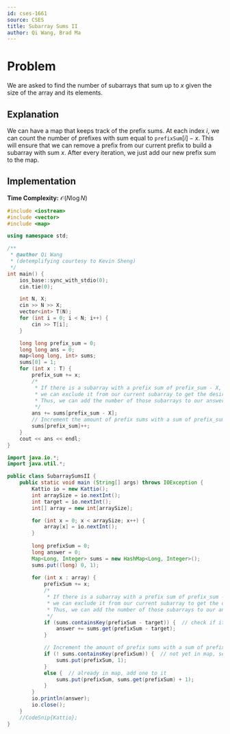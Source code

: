 ```yaml
---
id: cses-1661
source: CSES
title: Subarray Sums II
author: Qi Wang, Brad Ma
---
```


# Problem

We are asked to find the number of subarrays that sum up to $x$ given the size
of the array and its elements.

## Explanation

We can have a map that keeps track of the prefix sums. At each index $i$, we can
count the number of prefixes with sum equal to $\texttt{prefixSum}[i] - x$. This
will ensure that we can remove a prefix from our current prefix to build a
subarray with sum $x$. After every iteration, we just add our new prefix sum to
the map.

## Implementation
**Time Complexity:** $\mathcal{O}(N \log N)$

<LanguageSection>
	
<CPPSection>

```cpp
#include <iostream>
#include <vector>
#include <map>

using namespace std;

/**
 * @author Qi Wang
 * (detemplifying courtesy to Kevin Sheng)
 */
int main() {
	ios_base::sync_with_stdio(0);
	cin.tie(0);

	int N, X;
	cin >> N >> X;
	vector<int> T(N);
	for (int i = 0; i < N; i++) {
		cin >> T[i];
	}

	long long prefix_sum = 0;
	long long ans = 0;
	map<long long, int> sums;
	sums[0] = 1;
	for (int x : T) {
		prefix_sum += x;
		/*
		 * If there is a subarray with a prefix sum of prefix_sum - X,
		 * we can exclude it from our current subarray to get the desired sum.
		 * Thus, we can add the number of those subarrays to our answer.
		 */
		ans += sums[prefix_sum - X];
		// Increment the amount of prefix sums with a sum of prefix_sum
		sums[prefix_sum]++;
	}
	cout << ans << endl;
}

```
	
</CPPSection>
	
<JavaSection>

```java
import java.io.*;
import java.util.*;

public class SubarraySumsII {
	public static void main (String[] args) throws IOException {
		Kattio io = new Kattio();
		int arraySize = io.nextInt();
		int target = io.nextInt();
		int[] array = new int[arraySize];

		for (int x = 0; x < arraySize; x++) {
			array[x] = io.nextInt();
		}
		
		long prefixSum = 0;
		long answer = 0;
		Map<Long, Integer> sums = new HashMap<Long, Integer>();
		sums.put((long) 0, 1);
		
		for (int x : array) {
			prefixSum += x;
			/*
			 * If there is a subarray with a prefix sum of prefix_sum - X,
			 * we can exclude it from our current subarray to get the desired sum.
			 * Thus, we can add the number of those subarrays to our answer.
			 */
			if (sums.containsKey(prefixSum - target)) {  // check if it is in our map
				answer += sums.get(prefixSum - target);
			}

			// Increment the amount of prefix sums with a sum of prefix_sum
			if (! sums.containsKey(prefixSum)) {  // not yet in map, so add it
				sums.put(prefixSum, 1);
			}
			else {  // already in map, add one to it
				sums.put(prefixSum, sums.get(prefixSum) + 1);
			}
		}
		io.println(answer);
		io.close();
	}
	//CodeSnip{Kattio};
}
```
	
</JavaSection>

</LanguageSection>
